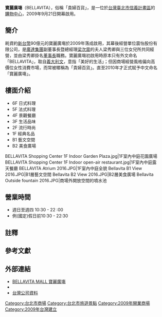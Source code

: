 {{Shopping Bazaar Information
| company_name       = 寶麗廣-{塲}-（場）
| company_name_en    = BELLAVITA Shopping Center
| company_logo       = [[File:BELLAVITA.svg|200px]]
| company_slogan     = 美好生活
| image              = Bellavita 20100808a.jpg      
| abbreviated_name   = BELLAVITA購物中心<br>BELLAVITA百貨<br>A5購物中心
| open_date          = 2009年9月21日
| closing_date       =
| country            = {{ROC-TWN}}
| location           = [[台北市|台北市]][[信義區_(臺北市)|信義區]][[松仁路_(台北市)|松仁路]]28號{{Coord|25.03956|121.56771|display=inline,title}}
| zip_code           =
| telephone_no       = +886 2 8729-2771
| floors             = 地上九層－地下四層
| floor_area         = 49,593平方公尺
| parking            =
| developer          = [[巴馬丹拿|巴馬丹拿]]（P&T）<br/>[[李祖原聯合建築師事務所|李祖原聯合建築師事務所]]<br/>洪鼎管理股份有限公司<br/>利晉工程股份有限公司<br/>永峻工程顧問股份有限公司
| key_people         = 梁怡敏（董事長）
| manager            = [[震怡股份有限公司|震怡股份有限公司]]
| major_shareholder  =
| num_employees      =
| revenue            =
| accounting_period  =
| parent             =
| homepage           = http://www.bellavita.com.tw/
| footnotes          =
}}
{{Infobox Company  
| company_name       = 震怡股份有限公司
| company_name_en    = 
| company_type       = [[股份有限公司|股份有限公司]]
| company_logo       =  
| foundation         = 2009年9月21日
| trading_name       = 
| traded_as          = 非上市
| location           = {{TWN}}<br>[[台北市|台北市]][[信義區_(臺北市)|信義區]][[松仁路_(台北市)|松仁路]]28號
| locations          = 1
| area_served        = [[臺灣|臺灣]]
| local_code_name            = TW
| local_code            = 80516562
| key_people         = [[董事長|董事長]]：梁怡敏
| major_shareholder  = 
| industry           = [[百貨公司業|百貨公司業]]
| products           = 百貨公司商品服務
| capital            = [[新台幣|新台幣]]1,943,260,000元
| owner              = 
| homepage           = [http://www.bellavita.com.tw/ www.bellavita.com.tw] 
| slogan             = 美好生活
}}

'''寶麗廣塲'''{{NoteTag|官方中文命名中的「-{塲}-」字，為常用字「-{場}-」字的罕用[[異體字|異體字]]。}}（BELLAVITA），俗稱「貴婦百貨」，是一位於[[台灣|台灣]][[臺北市|臺北市]][[信義計畫區|信義計畫區]]的[[購物中心|購物中心]]，2009年9月21日開幕啟用。

==簡介==
耗資約[[新台幣|新台幣]]90億元的寶麗廣塲於2009年落成啟用，其幕後經營單位震怡股份有限公司，是[[廣達電腦|廣達集團]]副董事長暨總經理[[梁次震|梁次震]]的夫人梁秀卿與三位女兒所共同經營，並由梁秀卿掛名[[董事長|董事長]]職務{{R|NowNews_20131222}}。寶麗廣塲初啟用時原本只有外文命名「BELLAVITA」，取自[[義大利文|義大利文]]，意指「美好的生活」；但因商場經營風格偏向高價位女性消費市場，而常被暱稱為「貴婦百貨」{{R|Apple_20090913}}。直至2010年才正式賦予中文命名「寶麗廣塲」{{R|Apple_20100716}}。

==樓面介紹 ==
*6F 日式料理
*5F 法式料理
*4F 景觀餐廳
*3F 生活品味
*2F 流行時尚
*1F 經典名品
*B1 藝文空間
*B2 美食廣場

<gallery widths="180" heights="150">
BELLAVITA Shopping Center 1F Indoor Garden Plaza.jpg|1F室內中庭花園廣場
BELLAVITA Shopping Center 1F Indoor open-air restaurant.jpg|1F室內中庭露天餐廳
BELLAVITA Atrium 2016.JPG|1F室內中庭全貌
Bellavita B1 View 2016.JPG|B1層藝文空間
Bellavita B2 View 2016.JPG|B2層美食廣場
Bellavita Outside fountain 2016.JPG|商場外開放空間的噴水池
</gallery>


==營業時間==
*週日至週四 10:30 - 22 :00
*例(國定)假日前10:30 - 22:30

==註釋==
{{reflist|group="註"}}

==參考文獻==
{{reflist|25em|refs=
<ref name="NowNews_20131222">{{cite web|url= | language=zh-tw | title=56億買下信義區土地 震怡董事長梁秀卿是台灣神秘女富豪 |publisher=[[東森新聞報|東森新聞報]] |date=2003年12月22日 |accessdate=2011年5月4日}}</ref>

<ref name="Apple_20090913">{{cite web |url=http://www.appledaily.com.tw/appledaily/article/supplement/20090913/31936743 |language=zh-tw |title=獨家曝光 百億打造 貴婦百貨 |publisher=[[台灣蘋果日報|台灣蘋果日報]] |date=2009年9月13日 |accessdate=2012年5月25日 |archive-date=2017年6月23日 |archive-url=https://web.archive.org/web/20170623053517/http://www.appledaily.com.tw/appledaily/article/supplement/20090913/31936743 |dead-url=no }}</ref>

<ref name="Apple_20100716">{{cite web |url=http://tw.nextmedia.com/applenews/article/art_id/32664837/IssueID/20100716 |language=zh-tw |title=BELLAVITA 中文名難產10個月 梁家3姊妹 改喚寶麗幫 |publisher=[[台灣蘋果日報|台灣蘋果日報]] |date=2010-07-16 |accessdate=2011-05-04 |archive-url=https://web.archive.org/web/20100724031420/http://tw.nextmedia.com/applenews/article/art_id/32664837/IssueID/20100716 |archive-date=2010-07-24 |dead-url=yes }}</ref>
}}

== 外部連結 ==
{{Commonscat|Bellavita}}
* [http://www.bellavita.com.tw/ BELLAVITA MALL 寶麗廣塲] {{Wayback|url=http://www.bellavita.com.tw/ |date=20140926060327 }}{{zh-tw}}{{zh-cn}}{{en}}
* {{facebook|BELLAVITAMALL}}
* [http://company.g0v.ronny.tw/id/80516562 台灣公司資料]

{{台北信義計畫區}}
{{台灣購物中心}}

[[Category:台北市商場|Category:台北市商場]]
[[Category:台北市旅遊景點|Category:台北市旅遊景點]]
[[Category:2009年開業商場|Category:2009年開業商場]]
[[Category:2009年台灣建立|Category:2009年台灣建立]]